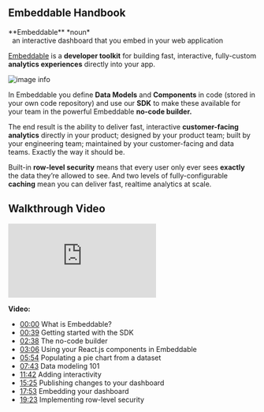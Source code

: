 ## Embeddable Handbook

 
<Callout emoji="💡">
  **Embeddable** *noun*<br/>
  &nbsp;&nbsp;an interactive dashboard that you embed in your web application
</Callout>

[Embeddable](http://Embeddable.com) is a **developer toolkit** for building fast, interactive, fully-custom **analytics experiences** directly into your app.

![image info](/img/embeddable-logo.jpg)

In Embeddable you define **Data Models** and **Components** in code (stored in your own code repository) and use our **SDK** to make these available for your team in the powerful Embeddable **no-code builder.** 

The end result is the ability to deliver fast, interactive **customer-facing analytics** directly in your product; designed by your product team; built by your engineering team; maintained by your customer-facing and data teams.  Exactly the way it should be.

Built-in **row-level security** means that every user only ever sees **exactly** the data they’re allowed to see.  And two levels of fully-configurable **caching** mean you can deliver fast, realtime analytics at scale.


## Walkthrough Video

<iframe src="https://www.youtube.com/embed/6b-lzaKbXT4?rel=0" frameBorder="0" sandbox="allow-scripts allow-popups allow-top-navigation-by-user-activation allow-forms allow-same-origin allow-storage-access-by-user-activation allow-popups-to-escape-sandbox" allowFullScreen={true} style={{ 
    width: '100%', 
    height: '500px', 
    borderRadius: '1px', 
    pointerEvents: 'auto', 
    backgroundColor: 'white'
}}></iframe>

**Video:**

- [00:00](https://youtu.be/6b-lzaKbXT4?si=8FXqFmISlw73cifJ&t=0s) What is Embeddable?
- [00:39](https://youtu.be/6b-lzaKbXT4?si=8FXqFmISlw73cifJ&t=39s) Getting started with the SDK
- [02:38](https://youtu.be/6b-lzaKbXT4?si=8FXqFmISlw73cifJ&t=158s) The no-code builder
- [03:06](https://youtu.be/6b-lzaKbXT4?si=8FXqFmISlw73cifJ&t=186s) Using your React.js components in Embeddable
- [05:54](https://youtu.be/6b-lzaKbXT4?si=8FXqFmISlw73cifJ&t=354s) Populating a pie chart from a dataset
- [07:43](https://youtu.be/6b-lzaKbXT4?si=8FXqFmISlw73cifJ&t=463s) Data modeling 101
- [11:42](https://youtu.be/6b-lzaKbXT4?si=8FXqFmISlw73cifJ&t=702s) Adding interactivity
- [15:25](https://youtu.be/6b-lzaKbXT4?si=8FXqFmISlw73cifJ&t=925s) Publishing changes to your dashboard
- [17:53](https://youtu.be/6b-lzaKbXT4?si=8FXqFmISlw73cifJ&t=1073s) Embedding your dashboard
- [19:23](https://youtu.be/6b-lzaKbXT4?si=8FXqFmISlw73cifJ&t=1163s) Implementing row-level security